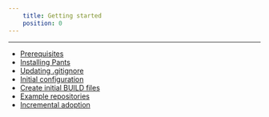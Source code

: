 ```yaml
---
    title: Getting started
    position: 0
---
```




---

* [Prerequisites](doc:prerequisites) 
* [Installing Pants](doc:installation) 
* [Updating .gitignore](doc:gitignore) 
* [Initial configuration](doc:initial-configuration)
* [Create initial BUILD files](doc:create-initial-build-files)
* [Example repositories](doc:example-repos)
* [Incremental adoption](doc:existing-repositories)
